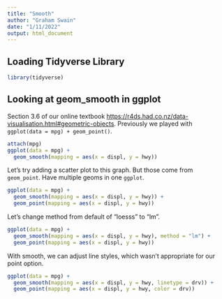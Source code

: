 ```yaml
---
title: "Smooth"
author: "Graham Swain"
date: "1/11/2022"
output: html_document
---
```


## Loading Tidyverse Library
```r
library(tidyverse)
```

## Looking at geom_smooth in ggplot
Section 3.6 of our online textbook 
<https://r4ds.had.co.nz/data-visualisation.html#geometric-objects>.
Previously we played with `ggplot(data = mpg) + geom_point()`.

```r
attach(mpg)
ggplot(data = mpg) +
  geom_smooth(mapping = aes(x = displ, y = hwy))
```

Let's try adding a scatter plot to this graph. But those come from `geom_point`.
Have multiple geoms in one `ggplot`.

```r
ggplot(data = mpg) +
  geom_smooth(mapping = aes(x = displ, y = hwy)) +
  geom_point(mapping = aes(x = displ, y = hwy))
```

Let's change method from default of "loesss" to "lm".
```r
ggplot(data = mpg) +
  geom_smooth(mapping = aes(x = displ, y = hwy), method = "lm") +
  geom_point(mapping = aes(x = displ, y = hwy))
```

With smooth, we can adjust line styles, which wasn't appropriate for our point option.
```r
ggplot(data = mpg) +
  geom_smooth(mapping = aes(x = displ, y = hwy, linetype = drv)) +
  geom_point(mapping = aes(x = displ, y = hwy, color = drv))
```